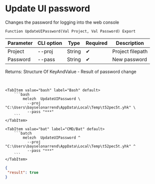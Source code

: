 ﻿---
sidebar_position: 6
description: Update UI password and other functions to work with Melezh in the Open Integration Package, a free open-source integration library for 1C:Enterprise 8, OneScript and CLI
keywords: [1C, 1С, 1С:Enterprise, 1С:Enterprise 8.3, API, Integration, Services, Exchange, OneScript, CLI]
---


# Update UI password
 Changes the password for logging into the web console



`Function UpdateUIPassword(Val Project, Val Password) Export`

  | Parameter | CLI option | Type | Required | Description |
  |-|-|-|-|-|
  | Project | --proj | String | &#x2714; | Project filepath |
  | Password | --pass | String | &#x2714; | New password |

  
  Returns:  Structure Of KeyAndValue - Result of password change

<br/>



 

 <Tabs>
  
    <TabItem value="bash" label="Bash" default>
        ```bash
            melezh  UpdateUIPassword \
              --proj "C:\Users\bayselonarrend\AppData\Local\Temp\t52pec5t.yhk" \
              --pass "***"
        ```
    </TabItem>
  
    <TabItem value="bat" label="CMD/Bat" default>
        ```batch
            melezh  UpdateUIPassword ^
              --proj "C:\Users\bayselonarrend\AppData\Local\Temp\t52pec5t.yhk" ^
              --pass "***"
        ```
    </TabItem>
</Tabs>

```json title="Result"
{
 "result": true
}
```
